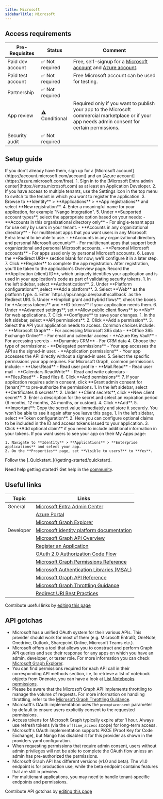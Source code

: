 ```yaml
---
title: Microsoft
sidebarTitle: Microsoft
---
```



<Overview />
<PreBuiltTooling />
<PreBuiltUseCases />

## Access requirements
| Pre-Requisites | Status | Comment|
| - | - | - |
| Paid dev account | ✅ Not required | Free, self-signup for a [Microsoft account](https://account.microsoft.com/account) and [Azure account](https://azure.microsoft.com/free). |
| Paid test account | ✅ Not required | Free Microsoft account can be used for testing. |
| Partnership | ✅ Not required | |
| App review | ⚠️ Conditional | Required only if you want to publish your app to the Microsoft commercial marketplace or if your app needs admin consent for certain permissions. |
| Security audit | ✅ Not required | |


## Setup guide

<Steps>
  <Step title="Create a Microsoft account and Azure account">
    If you don't already have them, sign up for a [Microsoft account](https://account.microsoft.com/account) and an [Azure account](https://azure.microsoft.com/free).
  </Step>
  <Step title="Register an application in Microsoft Entra ID">
    1. Sign in to the [Microsoft Entra admin center](https://entra.microsoft.com) as at least an Application Developer.
    2. If you have access to multiple tenants, use the Settings icon in the top menu to switch to the tenant in which you want to register the application.
    3. Browse to **Identity** > **Applications** > **App registrations** and select **New registration**.
    4. Enter a meaningful name for your application, for example "Nango Integration".
    5. Under **Supported account types**, select the appropriate option based on your needs:
       - **Accounts in this organizational directory only** - For single-tenant apps for use only by users in your tenant.
       - **Accounts in any organizational directory** - For multitenant apps that you want users in any Microsoft Entra tenant to be able to use.
       - **Accounts in any organizational directory and personal Microsoft accounts** - For multitenant apps that support both organizational and personal Microsoft accounts.
       - **Personal Microsoft accounts** - For apps used only by personal Microsoft accounts.
    6. Leave the **Redirect URI** section blank for now; we'll configure it in a later step.
    7. Click **Register** to complete the app registration.
  </Step>
  <Step title="Note your application (client) ID">
    After registration, you'll be taken to the application's Overview page. Record the **Application (client) ID**, which uniquely identifies your application and is used in your application's code as part of validating security tokens.
  </Step>
  <Step title="Add a redirect URI">
    1. In the left sidebar, select **Authentication**.
    2. Under **Platform configurations**, select **Add a platform**.
    3. Select **Web** as the platform type.
    4. Enter `https://api.nango.dev/oauth/callback` as the Redirect URI.
    5. Under **Implicit grant and hybrid flows**, check the boxes for **Access tokens** and **ID tokens** if your application needs them.
    6. Under **Advanced settings**, set **Allow public client flows** to **No** for web applications.
    7. Click **Configure** to save your changes.
  </Step>
  <Step title="Add API permissions">
    1. In the left sidebar, select **API permissions**.
    2. Click **Add a permission**.
    3. Select the API your application needs to access. Common choices include:
       - **Microsoft Graph** - For accessing Microsoft 365 data
       - **Office 365 Exchange Online** - For email and calendar access
       - **Azure Key Vault** - For accessing secrets
       - **Dynamics CRM** - For CRM data
    4. Choose the type of permissions:
       - **Delegated permissions** - Your app accesses the API as the signed-in user.
       - **Application permissions** - Your app accesses the API directly without a signed-in user.
    5. Select the specific permissions your app requires. For Microsoft Graph, common permissions include:
       - **User.Read** - Read user profile
       - **Mail.Read** - Read user mail
       - **Calendars.ReadWrite** - Read and write calendars
       - **Files.Read** - Read files
    6. Click **Add permissions**.
    7. If your application requires admin consent, click **Grant admin consent for [tenant]** to pre-authorize the permissions.
  </Step>
  <Step title="Create a client secret">
    1. In the left sidebar, select **Certificates & secrets**.
    2. Under **Client secrets**, click **New client secret**.
    3. Enter a description for the secret and select an expiration period (6 months, 12 months, 24 months, or custom).
    4. Click **Add**.
    5. **Important**: Copy the secret value immediately and store it securely. You won't be able to see it again after you leave this page.
  </Step>
  <Step title="Configure token settings (optional)">
    1. In the left sidebar, select **Token configuration**.
    2. Here you can configure optional claims to be included in the ID and access tokens issued to your application.
    3. Click **Add optional claim** if you need to include additional information in your tokens.
  </Step>
  <Step title="Configure app visibility (optional)">
    If you want users to see your app on their My Apps page:
    
    1. Navigate to **Identity** > **Applications** > **Enterprise applications** and select your app.
    2. On the **Properties** page, set **Visible to users?** to **Yes**.
  </Step>
  <Step title="Next">
    Follow the [_Quickstart_](/getting-started/quickstart).
  </Step>
</Steps>

<Tip>Need help getting started? Get help in the [community](https://nango.dev/slack).</Tip>


## Useful links

| Topic | Links | 
| - | - | 
| General | [Microsoft Entra Admin Center](https://entra.microsoft.com) |
| | [Azure Portal](https://portal.azure.com) |
| | [Microsoft Graph Explorer](https://developer.microsoft.com/en-us/graph/graph-explorer) |
| Developer | [Microsoft identity platform documentation](https://learn.microsoft.com/en-us/entra/identity-platform/) |
| | [Microsoft Graph API Overview](https://learn.microsoft.com/en-us/graph/overview) |
| | [Register an Application](https://learn.microsoft.com/en-us/entra/identity-platform/quickstart-register-app) |
| | [OAuth 2.0 Authorization Code Flow](https://learn.microsoft.com/en-us/entra/identity-platform/v2-oauth2-auth-code-flow) |
| | [Microsoft Graph Permissions Reference](https://learn.microsoft.com/en-us/graph/permissions-reference) |
| | [Microsoft Authentication Libraries (MSAL)](https://learn.microsoft.com/en-us/entra/identity-platform/msal-overview) |
| | [Microsoft Graph API Reference](https://learn.microsoft.com/en-us/graph/api/overview) |
| | [Microsoft Graph Throttling Guidance](https://learn.microsoft.com/en-us/graph/throttling) |
| | [Redirect URI Best Practices](https://learn.microsoft.com/en-us/entra/identity-platform/reply-url) |

<Note>Contribute useful links by [editing this page](https://github.com/nangohq/nango/tree/master/docs-v2/integrations/all/microsoft.mdx)</Note>



## API gotchas

-   Microsoft has a unified OAuth system for their various APIs. This provider should work for most of them (e.g. Microsoft EntraID, OneNote, Onedrive, Outlook, Sharepoint Online, Microsoft Teams etc.).
-   Microsoft offers a tool that allows you to construct and perform Graph API queries and see their response for any apps on which you have an admin, developer, or tester role. For more information you can check [Microsoft Graph Explorer](https://developer.microsoft.com/en-us/graph/graph-explorer).
-   You can find permissions required for each API call in their corresponding API methods section, i.e, to retrieve a list of notebook objects from Onenote, you can have a look at [List Notebooks permissions](https://learn.microsoft.com/en-us/graph/api/onenote-list-notebooks?view=graph-rest-1.0&tabs=http#permissions).
-   Please be aware that the Microsoft Graph API implements throttling to manage the volume of requests. For more information on handling throttling, refer to the [Microsoft Graph Throttling Guidance](https://learn.microsoft.com/en-us/graph/throttling).
-   Microsoft's OAuth implementation uses the `prompt=consent` parameter by default to ensure users explicitly consent to the requested permissions.
-   Access tokens for Microsoft Graph typically expire after 1 hour. Always use refresh tokens (via the `offline_access` scope) for long-term access.
-   Microsoft's OAuth implementation supports PKCE (Proof Key for Code Exchange), but Nango has disabled it for this provider as shown in the providers.yaml configuration.
-   When requesting permissions that require admin consent, users without admin privileges will not be able to complete the OAuth flow unless an admin has pre-authorized the permissions.
-   Microsoft Graph API has different versions (v1.0 and beta). The v1.0 endpoint is for production use, while the beta endpoint contains features that are still in preview.
-   For multitenant applications, you may need to handle tenant-specific endpoints and permissions.

<Note>Contribute API gotchas by [editing this page](https://github.com/nangohq/nango/tree/master/docs-v2/integrations/all/microsoft.mdx)</Note>
